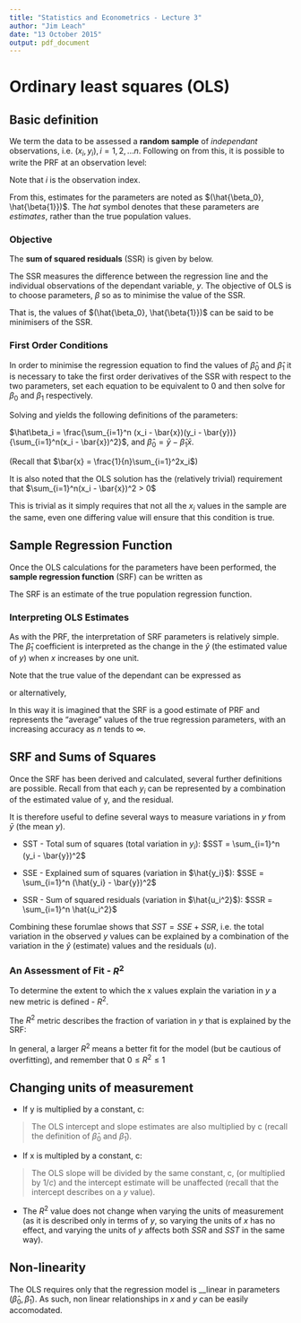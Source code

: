 ```yaml
---
title: "Statistics and Econometrics - Lecture 3"
author: "Jim Leach"
date: "13 October 2015"
output: pdf_document
---
```


# Ordinary least squares (OLS)

## Basic definition

We term the data to be assessed a __random sample__ of _independant_ observations, i.e. ${(x_i, y_i), i = 1, 2, ...n}$. Following on from this, it is possible to write the PRF at an observation level:

\begin{equation} \label{eq:obs_lvl_prf}
y_i = \beta_0 + \beta_{1}x_i + u_i
\end{equation}

Note that $i$ is the observation index.

From this, estimates for the parameters are noted as $(\hat{\beta_0}, \hat{\beta{1}})$. The _hat_ symbol denotes that these parameters are _estimates_, rather than the true population values.

### Objective

The __sum of squared residuals__ (SSR) is given by \eqref{eq:ssr} below. 

\begin{equation} \label{eq:ssr}
SSR = \sum_{i=1}^n \hat\mu_{i}^2 = \sum_{i=1}^{n}(y_i - \hat\beta_0 - \hat\beta_{1}x_i)^2
\end{equation}

The SSR measures the difference between the regression line and the individual observations of the dependant variable, $y$. The objective of OLS is to choose parameters, $\beta$ so as to minimise the value of the SSR.

That is, the values of $(\hat{\beta_0}, \hat{\beta{1}})$ can be said to be minimisers of the SSR. 

### First Order Conditions

In order to minimise the regression equation to find the values of $\hat\beta_0$ and $\hat\beta_1$ it is necessary to take the first order derivatives of the SSR with respect to the two parameters, set each equation to be equivalent to 0 and then solve for $\beta_0$ and $\beta_1$ respectively. 

\begin{equation} \label{eq:ssr_beta0}
\frac{\partial SSR}{\partial\hat\beta_0} = -2 . \sum_{i=1}^{n} (y_i - \hat\beta_0 - \hat\beta_{1}x_i) = 0
\end{equation}

\begin{equation} \label{eq:ssr_beta1}
\frac{\partial SSR}{\partial\hat\beta_1} = -2 . \sum_{i=1}^{n} (y_i - \hat\beta_0 - \hat\beta_{1}x_i)x_i = 0
\end{equation}

Solving \eqref{eq:ssr_beta0} and \eqref{eq:ssr_beta1} yields the following definitions of the parameters:

$\hat\beta_i = \frac{\sum_{i=1}^n (x_i - \bar{x})(y_i - \bar{y})}{\sum_{i=1}^n(x_i - \bar{x})^2}$, and $\hat\beta_0 = \bar{y} - \hat\beta_{1}\bar{x}$.

(Recall that $\bar{x} = \frac{1}{n}\sum_{i=1}^2x_i$)

It is also noted that the OLS solution has the (relatively trivial) requirement that $\sum_{i=1}^n(x_i - \bar{x})^2 > 0$

This is trivial as it simply requires that not all the $x_i$ values in the sample are the same, even one differing value will ensure that this condition is true.

## Sample Regression Function

Once the OLS calculations for the parameters have been performed, the __sample regression function__ (SRF) can be written as

\begin{equation} \label{eq:srf}
\hat{y} = \hat\beta_0 + \hat\beta_{1}x
\end{equation}

The SRF is an estimate of the true population regression function.

### Interpreting OLS Estimates

As with the PRF, the interpretation of SRF parameters is relatively simple. The $\hat\beta_1$ coefficient is interpreted as the change in the $\hat{y}$ (the estimated value of $y$) when $x$ increases by one unit. 

Note that the true value of the dependant can be expressed as

\begin{equation} \label{eq:yi}
y = \hat{y} + \hat{u}
\end{equation}

or alternatively,

\begin{equation}
y = E(y|x) + u
\end{equation}

In this way it is imagined that the SRF is a good estimate of PRF and represents the "average" values of the true regression parameters, with an increasing accuracy as $n$ tends to $\infty$.

## SRF and Sums of Squares

Once the SRF has been derived and calculated, several further definitions are possible. Recall from \eqref{eq:yi} that each $y_i$ can be represented by a combination of the estimated value of y, and the residual.

It is therefore useful to define several ways to measure variations in $y$ from $\bar{y}$ (the mean $y$).

* SST - Total sum of squares (total variation in $y_i$): $SST = \sum_{i=1}^n (y_i - \bar{y})^2$

* SSE - Explained sum of squares (variation in $\hat{y_i}$): $SSE = \sum_{i=1}^n (\hat{y_i} - \bar{y})^2$

* SSR - Sum of squared residuals (variation in $\hat{u_i^2}$): $SSR = \sum_{i=1}^n \hat{u_i^2}$

Combining these forumlae shows that $SST = SSE + SSR$, i.e. the total variation in the observed $y$ values can be explained by a combination of the variation in the $\hat{y}$ (estimate) values and the residuals ($u$).

### An Assessment of Fit - $R^2$

To determine the extent to which the x values explain the variation in $y$ a new metric is defined - $R^2$.

The $R^2$ metric describes the fraction of variation in $y$ that is explained by the SRF:

\begin{equation} \label{eq:r2}
R^2 = \frac{SSE}{SST} = 1- \frac{SSR}{SST}
\end{equation}

In general, a larger $R^2$ means a better fit for the model (but be cautious of overfitting), and remember that $0 \leq R^2 \leq 1$

## Changing units of measurement

* If y is multiplied by a constant, c:
  
> The OLS intercept and slope estimates are also multiplied by c (recall the definition of $\hat\beta_0$ and $\hat\beta_1$).
  
* If x is multipled by a constant, c:
  
> The OLS slope will be divided by the same constant, c, (or multiplied by $1/c$) and the intercept estimate will be unaffected (recall that the intercept describes on a $y$ value).

* The $R^2$ value does not change when varying the units of measurement (as it is described only in terms of $y$, so varying the units of $x$ has no effect, and varying the units of $y$ affects both $SSR$ and $SST$ in the same way).

## Non-linearity

The OLS requires only that the regression model is __linear in parameters $(\hat\beta_0, \hat\beta_1)$. As such, non linear relationships in $x$ and $y$ can be easily accomodated.











